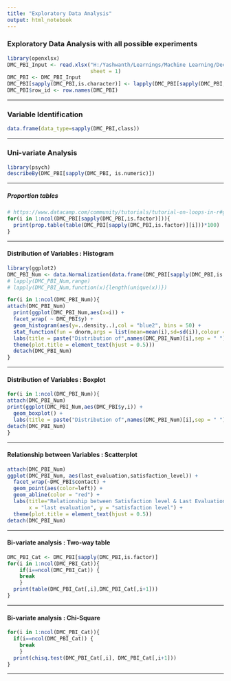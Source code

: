 ---
title: "Exploratory Data Analysis"
output: html_notebook
---

### **Exploratory Data Analysis with all possible experiments** 

```{r,echo=FALSE,warning=FALSE}
library(openxlsx)
DMC_PBI_Input <- read.xlsx("H:/Yashwanth/Learnings/Machine Learning/Decision Tree/bank-additional-full.xlsx",
                           sheet = 1)
DMC_PBI <- DMC_PBI_Input
DMC_PBI[sapply(DMC_PBI,is.character)] <- lapply(DMC_PBI[sapply(DMC_PBI,is.character)],as.factor)
DMC_PBI$row_id <- row.names(DMC_PBI)
```

---

### **Variable Identification** 

```{r,echo=FALSE,warning=FALSE}
data.frame(data_type=sapply(DMC_PBI,class))
```

---

### **Uni-variate Analysis** 

```{r,echo=FALSE,warning=FALSE}
library(psych)
describeBy(DMC_PBI[sapply(DMC_PBI, is.numeric)])
```

---

##### **Proportion tables** 
```{r, echo=FALSE, warnings=FALSE}
# https://www.datacamp.com/community/tutorials/tutorial-on-loops-in-r#gs.16P3N2Y
for(i in 1:ncol(DMC_PBI[sapply(DMC_PBI,is.factor)])){
  print(prop.table(table(DMC_PBI[sapply(DMC_PBI,is.factor)][i]))*100)
}
```

---

#### **Distribution of Variables : Histogram**

```{r, echo=FALSE, warning=FALSE}
library(ggplot2)
DMC_PBI_Num <- data.Normalization(data.frame(DMC_PBI[sapply(DMC_PBI,is.numeric)]),type = "n1")
# lapply(DMC_PBI_Num,range)
# lapply(DMC_PBI_Num,function(x){length(unique(x))})

for(i in 1:ncol(DMC_PBI_Num)){
attach(DMC_PBI_Num)
  print(ggplot(DMC_PBI_Num,aes(x=i)) +
  facet_wrap( ~ DMC_PBI$y) +
  geom_histogram(aes(y=..density..),col = "blue2", bins = 50) +
  stat_function(fun = dnorm,args = list(mean=mean(i),sd=sd(i)),colour = "red") +
  labs(title = paste("Distribution of",names(DMC_PBI_Num)[i],sep = " "), x ="subscribe", y=names(DMC_PBI_Num)[i]) +
  theme(plot.title = element_text(hjust = 0.5)))
  detach(DMC_PBI_Num)
}
```

---

#### **Distribution of Variables : Boxplot**

```{r, echo=FALSE, warning=FALSE}
for(i in 1:ncol(DMC_PBI_Num)){
attach(DMC_PBI_Num)
print(ggplot(DMC_PBI_Num,aes(DMC_PBI$y,i)) +
  geom_boxplot() +
  labs(title = paste("Distribution of",names(DMC_PBI_Num)[i],sep = " "), x ="subscribe", y=names(DMC_PBI_Num)[i]) +   theme(plot.title = element_text(hjust = 0.5)))
detach(DMC_PBI_Num)
}
```

---

#### **Relationship between Variables : Scatterplot**

```{r, echo=FALSE, warnings=FALSE}
attach(DMC_PBI_Num)
ggplot(DMC_PBI_Num, aes(last_evaluation,satisfaction_level)) +
  facet_wrap(~DMC_PBI$contact) +
  geom_point(aes(color=left)) +
  geom_abline(color = "red") +
  labs(title="Relationship between Satisfaction level & Last Evaluation", 
       x = "last evaluation", y = "satisfaction level") +
  theme(plot.title = element_text(hjust = 0.5))
detach(DMC_PBI_Num)
```

---

#### **Bi-variate analysis : Two-way table**

```{r, echo=FALSE, warnings=FALSE}
DMC_PBI_Cat <- DMC_PBI[sapply(DMC_PBI,is.factor)]
for(i in 1:ncol(DMC_PBI_Cat)){
    if(i==ncol(DMC_PBI_Cat)) {
    break
    }
  print(table(DMC_PBI_Cat[,i],DMC_PBI_Cat[,i+1]))
}
```

---

#### **Bi-variate analysis : Chi-Square**

```{r, echo=FALSE, warnings=FALSE}
for(i in 1:ncol(DMC_PBI_Cat)){
  if(i==ncol(DMC_PBI_Cat)) {
    break
    }
  print(chisq.test(DMC_PBI_Cat[,i], DMC_PBI_Cat[,i+1]))
}
```

---
